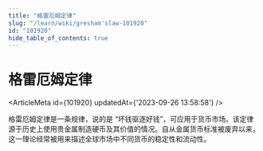 ```yaml
---
title: "格雷厄姆定律"
slug: "/learn/wiki/gresham'slaw-101920"
id: "101920"
hide_table_of_contents: true
---
```



# 格雷厄姆定律

<ArticleMeta id={101920} updatedAt={'2023-09-26 13:58:58'} />
<div className='border-solid border-b border-t-0 my-4 border-[var(--ifm-color-gray-300)]' />

格雷厄姆定律是一条规律，说的是 “坏钱驱逐好钱”，可应用于货币市场。该定律源于历史上使用贵金属制造硬币及其价值的情况。自从金属货币标准被废弃以来，这一理论经常被用来描述全球市场中不同货币的稳定性和流动性。
